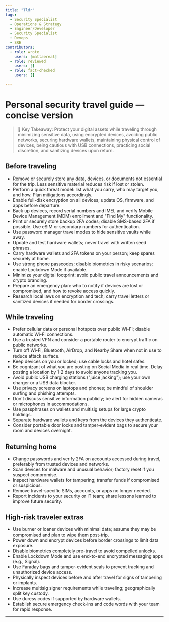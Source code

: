 ```yaml
---
title: "Tldr"
tags:
  - Security Specialist
  - Operations & Strategy
  - Engineer/Developer
  - Security Specialist
  - Devops
  - SRE
contributors:
  - role: wrote
    users: [mattaereal]
  - role: reviewed
    users: []
  - role: fact-checked
    users: []

---
```




<TagProvider>
<TagFilter />

# Personal security travel guide — concise version

<TagList tags={frontmatter.tags} />
<AttributionList contributors={frontmatter.contributors} />

> 🔑 Key Takeaway: Protect your digital assets while traveling through minimizing sensitive data, using encrypted devices, avoiding public networks, securing hardware wallets, maintaining physical control of devices, being cautious with USB connections, practicing social discretion, and sanitizing devices upon return.

## Before traveling  

- Remove or securely store any data, devices, or documents not essential for the trip. Less sensitive material reduces risk if lost or stolen.  
- Perform a quick threat model: list what you carry, who may target you, and how. Plan mitigations accordingly.  
- Enable full-disk encryption on all devices; update OS, firmware, and apps before departure.  
- Back up devices, record serial numbers and IMEI, and verify Mobile Device Management (MDM) enrollment and "Find My" functionality.  
- Print or securely store backup 2FA codes; disable SMS-based 2FA if possible. Use eSIM or secondary numbers for authentication.  
- Use password manager travel modes to hide sensitive vaults while away.  
- Update and test hardware wallets; never travel with written seed phrases.  
- Carry hardware wallets and 2FA tokens on your person; keep spares securely at home.  
- Use strong phone passcodes; disable biometrics in risky scenarios; enable Lockdown Mode if available.  
- Minimize your digital footprint: avoid public travel announcements and crypto branding.  
- Prepare an emergency plan: who to notify if devices are lost or compromised, and how to revoke access quickly.  
- Research local laws on encryption and tech; carry travel letters or sanitized devices if needed for border crossings.

## While traveling  

- Prefer cellular data or personal hotspots over public Wi-Fi; disable automatic Wi-Fi connections.  
- Use a trusted VPN and consider a portable router to encrypt traffic on public networks.  
- Turn off Wi-Fi, Bluetooth, AirDrop, and Nearby Share when not in use to reduce attack surface.  
- Keep devices on you or locked; use cable locks and hotel safes.
- Be cognizant of what you are posting on Social Media in real time. Delay posting a location by 1-2 days to avoid anyone tracking you.
- Avoid public USB charging stations ("juice jacking"); use your own charger or a USB data blocker.  
- Use privacy screens on laptops and phones; be mindful of shoulder surfing and phishing attempts.  
- Don't discuss sensitive information publicly; be alert for hidden cameras or microphones in accommodations.  
- Use passphrases on wallets and multisig setups for large crypto holdings.  
- Separate hardware wallets and keys from the devices they authenticate.  
- Consider portable door locks and tamper-evident bags to secure your room and devices overnight.

## Returning home  

- Change passwords and verify 2FA on accounts accessed during travel, preferably from trusted devices and networks.  
- Scan devices for malware and unusual behavior; factory reset if you suspect compromise.  
- Inspect hardware wallets for tampering; transfer funds if compromised or suspicious.  
- Remove travel-specific SIMs, accounts, or apps no longer needed.  
- Report incidents to your security or IT team; share lessons learned to improve future security.

## High-risk traveler extras  

- Use burner or loaner devices with minimal data; assume they may be compromised and plan to wipe them post-trip.  
- Power down and encrypt devices before border crossings to limit data exposure.  
- Disable biometrics completely pre-travel to avoid compelled unlocks.  
- Enable Lockdown Mode and use end-to-end encrypted messaging apps (e.g., Signal).  
- Use Faraday bags and tamper-evident seals to prevent tracking and unauthorized device access.  
- Physically inspect devices before and after travel for signs of tampering or implants.  
- Increase multisig signer requirements while traveling; geographically split key custody.  
- Use duress codes if supported by hardware wallets.  
- Establish secure emergency check-ins and code words with your team for rapid response.

---

</TagProvider>
<ContributeFooter />